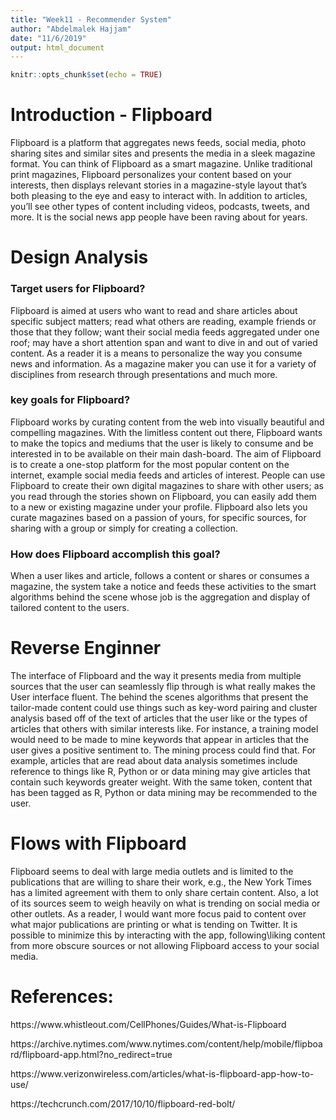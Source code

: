 ```yaml
---
title: "Week11 - Recommender System"
author: "Abdelmalek Hajjam"
date: "11/6/2019"
output: html_document
---
```


```r
knitr::opts_chunk$set(echo = TRUE)
```

# Introduction - Flipboard

Flipboard is a platform that aggregates news feeds, social media, photo sharing sites and similar sites and presents the media in a sleek magazine format. You can think of Flipboard as a smart magazine. Unlike traditional print magazines, Flipboard personalizes your content based on your interests, then displays relevant stories in a magazine-style layout that's both pleasing to the eye and easy to interact with. In addition to articles, you'll see other types of content including videos, podcasts, tweets, and more. It is the social news app people have been raving about for years. 


# Design Analysis

### Target users for Flipboard?

Flipboard is aimed at users who want to read and share articles about specific subject matters; read what others are reading, example friends or those that they follow; want their social media feeds aggregated under one roof; may have a short attention span and want to dive in and out of varied content.
As a reader it is a means to personalize the way you consume news and information. As a magazine maker you can use it for a variety of disciplines from research through presentations and much more.

### key goals for Flipboard?

Flipboard works by curating content from the web into visually beautiful and compelling magazines.
With the limitless content out there, Flipboard wants to make the topics and mediums that the user is likely to consume and be interested in to be available on their main dash-board. The aim of Flipboard is to create a one-stop platform for the most popular content on the internet, example social media feeds and articles of interest.
People can use Flipboard to create their own digital magazines to share with other users; as you read through the stories shown on Flipboard, you can easily add them to a new or existing magazine under your profile. Flipboard also lets you curate magazines based on a passion of yours, for specific sources, for sharing with a group or simply for creating a collection.


### How does Flipboard accomplish this goal?

When a user likes and article, follows a content or shares or consumes a magazine, the system take a notice and feeds these activities to the smart algorithms behind the scene whose job is the aggregation and display of tailored content to the users.


# Reverse Enginner

The interface of Flipboard and the way it presents media from multiple sources that the user can seamlessly flip through is what really makes the User interface fluent. The behind the scenes algorithms that present the tailor-made content could use things such as key-word pairing and cluster analysis based off of the text of articles that the user like or the types of articles that others with similar interests like.
For instance, a training model would need to be made to mine keywords that appear in articles that the user gives a positive sentiment to. The mining process could find that. For example, articles that are read about data analysis sometimes include reference to things like R, Python or or data mining may give articles that contain such keywords greater weight. With the same token, content that has been tagged as R, Python or data mining may be recommended to the user. 


# Flows with Flipboard

Flipboard seems to deal with large media outlets and is limited to the publications that are willing to share their work, e.g., the New York Times has a limited agreement with them to only share certain content. Also, a lot of its sources seem to weigh heavily on what is trending on social media or other outlets. As a reader, I would want more focus paid to content over what major publications are printing or what is tending on Twitter. It is possible to minimize this by interacting with the app, following\\liking content from more obscure sources or not allowing Flipboard access to your social media.


# References:

https://www.whistleout.com/CellPhones/Guides/What-is-Flipboard

https://archive.nytimes.com/www.nytimes.com/content/help/mobile/flipboard/flipboard-app.html?no_redirect=true

https://www.verizonwireless.com/articles/what-is-flipboard-app-how-to-use/

https://techcrunch.com/2017/10/10/flipboard-red-bolt/


